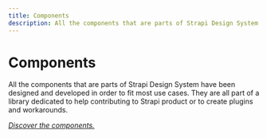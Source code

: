 ```yaml
---
title: Components
description: All the components that are parts of Strapi Design System have been designed and developed in order to fit most use cases. They are all part of a library dedicated to help contributing to Strapi product or to create plugins and workarounds.
---
```


# Components

All the components that are parts of Strapi Design System have been designed and developed in order to fit most use cases. They are all part of a library dedicated to help contributing to Strapi product or to create plugins and workarounds.

*[Discover the components.](https://design-system-git-develop-strapijs.vercel.app/)*